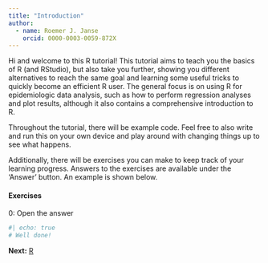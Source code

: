 ```yaml
---
title: "Introduction"
author:
  - name: Roemer J. Janse
    orcid: 0000-0003-0059-872X
---
```


Hi and welcome to this R tutorial! This tutorial aims to teach you the basics of R (and RStudio), but also take you further, showing you different alternatives to reach the same goal and learning some useful tricks to quickly become an efficient R user. The general focus is on using R for epidemiologic data analysis, such as how to perform regression analyses and plot results, although it also contains a comprehensive introduction to R.

Throughout the tutorial, there will be example code. Feel free to also write and run this on your own device and play around with changing things up to see what happens.

Additionally, there will be exercises you can make to keep track of your learning progress. Answers to the exercises are available under the 'Answer' button. An example is shown below.

#### Exercises
0: Open the answer

```r
#| echo: true
# Well done!
```

**Next:** [R](r.qmd)